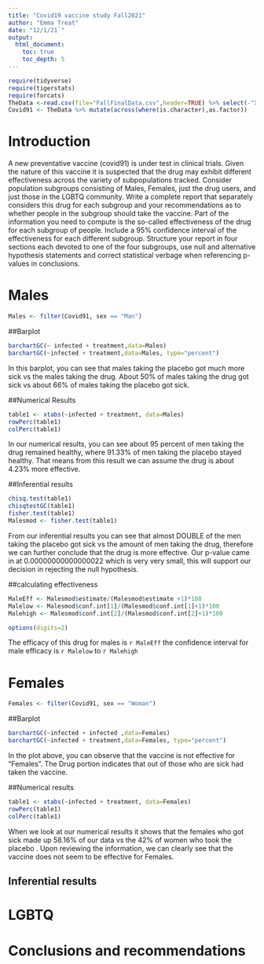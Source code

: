 ```yaml
---
title: "Covid19 vaccine study Fall2021"
author: "Emma Treat"
date: "12/1/21`"
output: 
  html_document:
    toc: true
    toc_depth: 5
---
```



```r
require(tidyverse)
require(tigerstats)
require(forcats)
TheData <-read.csv(file="FallFinalData.csv",header=TRUE) %>% select(-"X.1", -"X")
Covid91 <- TheData %>% mutate(across(where(is.character),as.factor)) 
```

# Introduction

A new  preventative vaccine (covid91) is under test in clinical trials. Given the nature of this vaccine it is suspected that the drug may exhibit different effectiveness across the variety of subpopulations tracked. Consider population subgroups consisting of Males, Females, just the drug users, and just those in the LGBTQ community. Write a complete report that separately considers this drug for each subgroup and your recommendations as to whether people in the subgroup should take the vaccine. Part of the information you need to compute is the so-called effectiveness of the drug for each subgroup of people. Include a 95% confidence interval of the effectiveness for each different subgroup. Structure your report in four sections each devoted to one of the four subgroups, use null and alternative hypothesis statements and correct statistical verbage when referencing p-values in conclusions.

# Males
```r
Males <- filter(Covid91, sex == "Man")
```



##Barplot
```r
barchartGC(~ infected + treatment,data=Males)
barchartGC(~infected + treatment,data=Males, type="percent")
```

  
In this barplot, you can see that males taking the placebo got much more sick vs the males taking the drug. About 50% of males taking the drug got sick vs about 66% of males taking the placebo got sick.  



##Numerical Results

```r
table1 <- xtabs(~infected + treatment, data=Males)
rowPerc(table1)
colPerc(table1)
```

  
In our numerical results, you can see about 95 percent of men taking the drug remained healthy, where 91.33% of men taking the placebo stayed healthy. That means from this result we can assume the drug is about 4.23% more effective.


##Inferential results

```r
chisq.test(table1)
chisqtestGC(table1)
fisher.test(table1)
Malesmod <- fisher.test(table1)
```


From our inferential results you can see that almost DOUBLE of the men taking the placebo got sick vs the amount of men taking the drug, therefore we can further conclude that the drug is more effective. Our p-value came in at 0.00000000000000022 which is very very small, this will support our decision in rejecting the null hypothesis. 

##calculating effectiveness 


```r
MaleEff <- Malesmod$estimate/(Malesmod$estimate +1)*100
Malelow <- Malesmod$conf.int[1]/(Malesmod$conf.int[1]+1)*100
Malehigh <- Malesmod$conf.int[2]/(Malesmod$conf.int[2]+1)*100

options(digits=2)
```


The efficacy of this drug for males is `r MaleEff` the confidence interval for male efficacy is `r Malelow` to `r Malehigh` 


# Females

```r
Females <- filter(Covid91, sex == "Woman")
```


##Barplot

```r
barchartGC(~infected + infected ,data=Females)
barchartGC(~infected + treatment,data=Females, type="percent")
```
  
  
  
In the plot above, you can observe that the vaccine is not effective for "Females". The Drug portion indicates that out of those who are sick had taken the vaccine.   


##Numerical results

```r
table1 <- xtabs(~infected + treatment, data=Females)
rowPerc(table1)
colPerc(table1)
```


  
When we look at our numerical results it shows that the females who got sick made up 58.16% of our data vs the 42% of women who took the placebo . Upon reviewing the information, we can clearly see that the vaccine does not seem to be effective for Females. 
  
## Inferential results 




# LGBTQ

# Conclusions and recommendations

